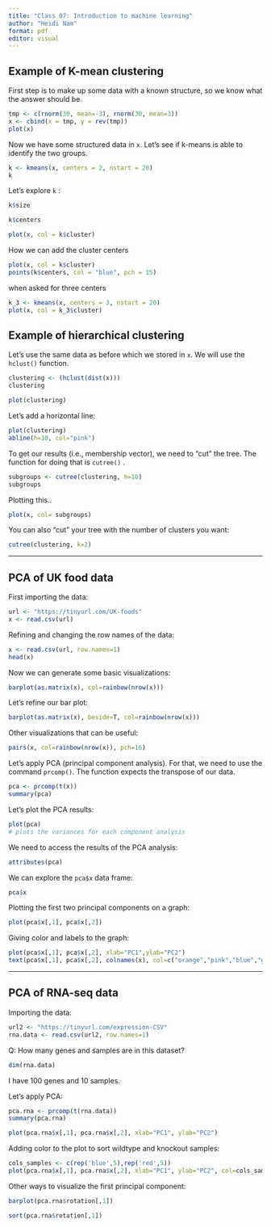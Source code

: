 ```yaml
---
title: "Class 07: Introduction to machine learning"
author: "Heidi Nam"
format: pdf
editor: visual
---
```


## **Example of K-mean clustering**

First step is to make up some data with a known structure, so we know what the answer should be.

```r
tmp <- c(rnorm(30, mean=-3), rnorm(30, mean=3))
x <- cbind(x = tmp, y = rev(tmp))
plot(x)
```

Now we have some structured data in `x`. Let's see if k-means is able to identify the two groups.

```r
k <- kmeans(x, centers = 2, nstart = 20)
k
```

Let's explore `k` :

```r
k$size
```

```r
k$centers
```

```r
plot(x, col = k$cluster)
```

How we can add the cluster centers

```r
plot(x, col = k$cluster)
points(k$centers, col = "blue", pch = 15)
```

when asked for three centers

```r
k_3 <- kmeans(x, centers = 3, nstart = 20)
plot(x, col = k_3$cluster)
```

## **Example of hierarchical clustering**

Let's use the same data as before which we stored in `x`. We will use the `hclust()` function.

```r
clustering <- (hclust(dist(x)))
clustering
```

```r
plot(clustering)
```

Let's add a horizontal line:

```r
plot(clustering)
abline(h=10, col="pink")
```

To get our results (i.e., membership vector), we need to "cut" the tree. The function for doing that is `cutree()` .

```r
subgroups <- cutree(clustering, h=10)
subgroups
```

Plotting this..

```r
plot(x, col= subgroups)
```

You can also "cut" your tree with the number of clusters you want:

```r
cutree(clustering, k=2)
```

------------------------------------------------------------------------

## PCA of UK food data

First importing the data:

```r
url <- "https://tinyurl.com/UK-foods"
x <- read.csv(url)
```

Refining and changing the row names of the data:

```r
x <- read.csv(url, row.names=1)
head(x)
```

Now we can generate some basic visualizations:

```r
barplot(as.matrix(x), col=rainbow(nrow(x)))
```

Let's refine our bar plot:

```r
barplot(as.matrix(x), beside=T, col=rainbow(nrow(x)))
```

Other visualizations that can be useful:

```r
pairs(x, col=rainbow(nrow(x)), pch=16)
```

Let's apply PCA (principal component analysis). For that, we need to use the command `prcomp()`. The function expects the transpose of our data.

```r
pca <- prcomp(t(x))
summary(pca)
```

Let's plot the PCA results:

```r
plot(pca)
# plots the variances for each component analysis 
```

We need to access the results of the PCA analysis:

```r
attributes(pca)
```

We can explore the `pca$x` data frame:

```r
pca$x
```

Plotting the first two principal components on a graph:

```r
plot(pca$x[,1], pca$x[,2])
```

Giving color and labels to the graph:

```r
plot(pca$x[,1], pca$x[,2], xlab="PC1",ylab="PC2")
text(pca$x[,1], pca$x[,2], colnames(x), col=c("orange","pink","blue","green"))
```

------------------------------------------------------------------------

## PCA of RNA-seq data

Importing the data:

```r
url2 <- "https://tinyurl.com/expression-CSV"
rna.data <- read.csv(url2, row.names=1)
```

Q: How many genes and samples are in this dataset?

```r
dim(rna.data)
```

I have 100 genes and 10 samples.

Let's apply PCA:

```r
pca.rna <- prcomp(t(rna.data))
summary(pca.rna)
```

```r
plot(pca.rna$x[,1], pca.rna$x[,2], xlab="PC1", ylab="PC2")
```

Adding color to the plot to sort wildtype and knockout samples:

```r
cols_samples <- c(rep('blue',5),rep('red',5))
plot(pca.rna$x[,1], pca.rna$x[,2], xlab="PC1", ylab="PC2", col=cols_samples)
```

Other ways to visualize the first principal component:

```r
barplot(pca.rna$rotation[,1])
```

```r
sort(pca.rna$rotation[,1])
```
